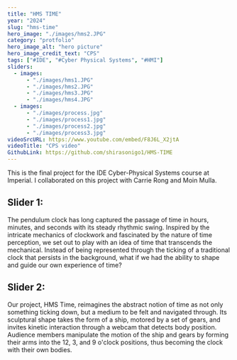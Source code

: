 ```yaml
---
title: "HMS TIME"
year: "2024"
slug: "hms-time"
hero_image: "./images/hms2.JPG"
category: "protfolio"
hero_image_alt: "hero picture"
hero_image_credit_text: "CPS"
tags: ["#IDE", "#Cyber Physical Systems", "#HMI"]
sliders:
  - images:
      - "./images/hms1.JPG"
      - "./images/hms2.JPG"
      - "./images/hms3.JPG"
      - "./images/hms4.JPG"
  - images:
      - "./images/process.jpg"
      - "./images/process1.jpg"
      - "./images/process2.jpg"
      - "./images/process3.jpg"
videoSrcURL: https://www.youtube.com/embed/F8J6L_X2jtA
videoTitle: "CPS video"
GithubLink: https://github.com/shirasonigo1/HMS-TIME
---
```

This is the final project for the IDE Cyber-Physical Systems course at Imperial. 
I collaborated on this project with Carrie Rong and Moin Mulla. 

## Slider 1: 



The pendulum clock has long captured the passage of time in hours, minutes, and seconds with its steady rhythmic swing. Inspired by the intricate mechanics of clockwork and fascinated by the nature of time perception, we set out to play with an idea of time that transcends the mechanical. Instead of being represented through the ticking of a traditional clock that persists in the background, what if we had the ability to shape and guide our own experience of time?

## Slider 2:

Our project, HMS Time, reimagines the abstract notion of time as not only something ticking down, but a medium to be felt and navigated through. Its sculptural shape takes the form of a ship, motored by a set of gears, and invites kinetic interaction through a webcam that detects body position. Audience members manipulate the motion of the ship and gears by forming their arms into the 12, 3, and 9 o'clock positions, thus becoming the clock with their own bodies.



